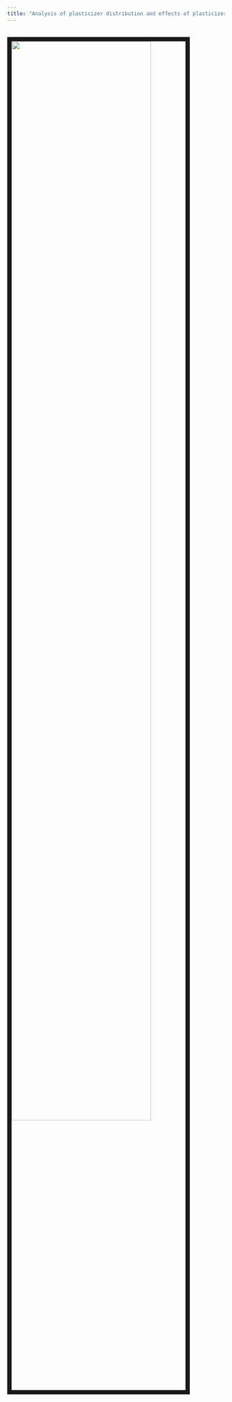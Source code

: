 ```yaml
---
title: "Analysis of plasticizer distribution and effects of plasticizer on obesity"
---
```



<br><img src=".\\pictures\\225148861.jpg" style="width:80%; border:10px solid"><br>

